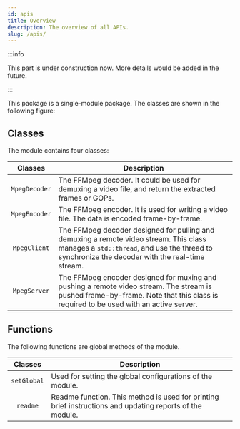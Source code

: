 ```yaml
---
id: apis
title: Overview
description: The overview of all APIs.
slug: /apis/
---
```




:::info

This part is under construction now. More details would be added in the future.

:::

This package is a single-module package. The classes are shown in the following figure:

<OverviewSvg className="mermaid"/>

## Classes

The module contains four classes:

|  Classes  |  <center>Description</center>  |
| :------: | :----------- |
| <SourceURL url="MpegCoder.h#L21"><InlineIcon icon={vsiSymbolClass}/> `MpegDecoder`</SourceURL> | The FFMpeg decoder. It could be used for demuxing a video file, and return the extracted frames or GOPs. |
| <SourceURL url="MpegCoder.h#L82"><InlineIcon icon={vsiSymbolClass}/> `MpegEncoder`</SourceURL> | The FFMpeg encoder. It is used for writing a video file. The data is encoded frame-by-frame. |
| <SourceURL url="MpegStreamer.h#L19"><InlineIcon icon={vsiSymbolClass}/> `MpegClient`</SourceURL> | The FFMpeg decoder designed for pulling and demuxing a remote video stream. This class manages a `std::thread`, and use the thread to synchronize the decoder with the real-time stream. |
| <SourceURL url="MpegStreamer.h#L114"><InlineIcon icon={vsiSymbolClass}/> `MpegServer`</SourceURL> | The FFMpeg encoder designed for muxing and pushing a remote video stream. The stream is pushed frame-by-frame. Note that this class is required to be used with an active server. |

## Functions

The following functions are global methods of the module.

|  Classes  |  <center>Description</center>  |
| :------: | :----------- |
| <SourceURL url="MpegPyd.h#L131"><InlineIcon icon={mdiFunctionVariant}/> `setGlobal`</SourceURL> | Used for setting the global configurations of the module. |
| <SourceURL url="MpegPyd.h#L158"><InlineIcon icon={mdiFunctionVariant}/> `readme`</SourceURL> | Readme function. This method is used for printing brief instructions and updating reports of the module. |
